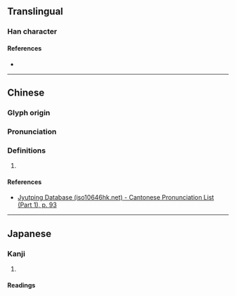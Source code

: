 {{character info/new}}
==Translingual==

===Han character===
{{Han char|rn=38|rad=女|as=07|sn=10|four=42444|canj=VBV|ids=⿰女妥}}

====References====
* {{Han ref|kx=0262.290|dkj=06317|dj=0529.270|hdz=21052.180|uh=5A1E|ud=23070|bh=D163|bd=53603}}

----

==Chinese==
{{zh-forms}}

===Glyph origin===
{{Han etym}}

===Pronunciation===
{{zh-pron
|m=něi,suī
|c=neoi5,leoi5
|mc=y
|oc=y
|cat=
}}

===Definitions===
{{zh-hanzi}}

# {{rfdef|zh}}

====References====
* [http://www.iso10646hk.net/jp/document/download.jsp Jyutping Database (iso10646hk.net) - Cantonese Pronunciation List (Part 1), p. 93]

----

==Japanese==

===Kanji===
{{ja-kanji|grade=|rs=女07}}

# {{defn|ja|sort=女07}}

====Readings====
{{rfv-pronunciation|ja}}
{{ja-readings
|goon=ない, ね<!--, すい-->
|kanon=だい<!--, すい-->
|kun=あで-やか, やす-らか
}}